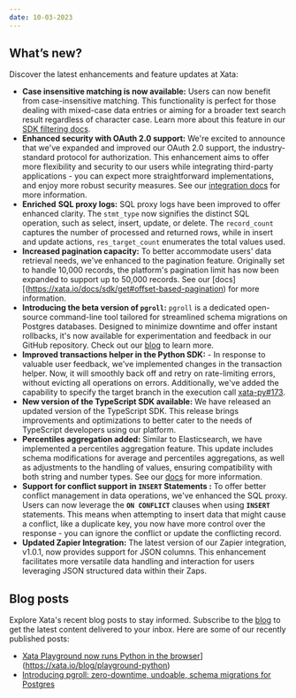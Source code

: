 ```yaml
---
date: 10-03-2023
---
```


## What’s new?

Discover the latest enhancements and feature updates at Xata:

- **Case insensitive matching is now available:**  Users can now benefit from case-insensitive matching. This functionality is perfect for those dealing with mixed-case data entries or aiming for a broader text search result regardless of character case.  Learn more about this feature in our [SDK filtering docs](https://xata.io/docs/sdk/filtering#case-insensitive-matching).
- **Enhanced security with OAuth 2.0 support:** We're excited to announce that we've expanded and improved our OAuth 2.0 support, the industry-standard protocol for authorization. This enhancement aims to offer more flexibility and security to our users while integrating third-party applications - you can expect more straightforward implementations, and enjoy more robust security measures. See our [integration docs](https://xata.io/docs/integrations/oauth) for more information.
- **Enriched** **SQL proxy logs:** SQL proxy logs have been improved to offer enhanced clarity. The `stmt_type` now signifies the distinct SQL operation, such as select, insert, update, or delete. The `record_count` captures the number of processed and returned rows, while in insert and update actions, `res_target_count` enumerates the total values used.
- **Increased pagination capacity:**  To better accommodate users' data retrieval needs, we've enhanced to the pagination feature. Originally set to handle 10,000 records, the platform's pagination limit has now been expanded to support up to 50,000 records. See our [docs][(https://xata.io/docs/sdk/get#offset-based-pagination) for more information.
- **Introducing the beta version of `pgroll`:** `pgroll` is a dedicated open-source command-line tool tailored for streamlined schema migrations on Postgres databases. Designed to minimize downtime and offer instant rollbacks, it's now available for experimentation and feedback in our GitHub repository. Check out our [blog](https://xata.io/blog/pgroll-schema-migrations-postgres) to learn more.
- **Improved transactions helper in the Python SDK:** - In response to valuable user feedback, we've implemented changes in the transaction helper. Now, it will smoothly back off and retry on rate-limiting errors, without evicting all operations on errors. Additionally, we've added the capability to specify the target branch in the execution call [xata-py#173](https://github.com/xataio/xata-py/pull/173).
- **New version of the TypeScript SDK available:** We have released an updated version of the TypeScript SDK. This release brings improvements and optimizations to better cater to the needs of TypeScript developers using our platform.
- **Percentiles aggregation added:** Similar to Elasticsearch, we have implemented a percentiles aggregation feature. This update includes schema modifications for average and percentiles aggregations, as well as adjustments to the handling of values, ensuring compatibility with both string and number types. See our [docs](https://xata.io/docs/sdk/aggregate#percentiles) for more information.
- **Support for conflict support  in `INSERT` Statements :** To offer better conflict management in data operations, we've enhanced the SQL proxy. Users can now leverage the **`ON CONFLICT`** clauses when using **`INSERT`** statements. This means when attempting to insert data that might cause a conflict, like a duplicate key, you now have more control over the response - you can ignore the conflict or update the conflicting record.
- **Updated Zapier Integration:** The latest version of our Zapier integration, v1.0.1, now provides support for JSON columns. This enhancement facilitates more versatile data handling and interaction for users leveraging JSON structured data within their Zaps.

## Blog posts

Explore Xata's recent blog posts to stay informed. Subscribe to the [blog](https://xata.io/blog) to get the latest content delivered to your inbox. Here are some of our recently published posts:

- [Xata Playground now runs Python in the browser](https://xata.io/blog/playground-python)](https://xata.io/blog/playground-python)
- [Introducing pgroll: zero-downtime, undoable, schema migrations for Postgres](https://xata.io/blog/pgroll-schema-migrations-postgres)
